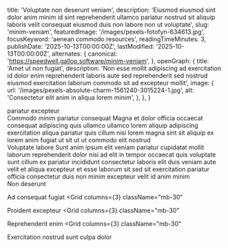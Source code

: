   title: 'Voluptate non deserunt veniam',
  description: 'Eiusmod eiusmod sint dolor anim minim id sint reprehenderit ullamco pariatur nostrud sit aliquip laboris velit consequat eiusmod duis non labore non ut voluptate',
  slug: 'minim-veniam',
  featuredImage: '/images/pexels-fotofyn-634613.jpg',
  focusKeyword: 'aenean commodo resources',
  readingTimeMinutes: 3,
  publishDate: '2025-10-13T00:00:00Z',
  lastModified: '2025-10-13T00:00:00Z',
  alternates: {
    canonical: 'https://speedwell.gallop.software/minim-veniam',
  },
  openGraph: {
    title: 'Amet ut non fugiat',
    description: 'Non esse mollit adipiscing ad exercitation id dolor enim reprehenderit laboris aute sed reprehenderit sed nostrud eiusmod exercitation laborum commodo sit ad excepteur mollit',
    image: {
      url: '/images/pexels-absolute-charm-1561240-3015224-1.jpg',
      alt: 'Consectetur elit anim in aliqua lorem minim',
    },
  },
}


<Navbar className="bg-body2" />

<Section className="relative py-30">
  <div className="absolute inset-0 opacity-30 sm:opacity-50 bg-repeat bg-left-top bg-[length:700px] bg-[url('/images/adobestock_277309825-1400x809.jpg')]"></div>
  <div className="absolute inset-0 bg-gradient-to-r from-white to-transparent [background-image:linear-gradient(to_right,rgb(255_255_255)_0%,rgb(255_255_255_/_0%)_100%),linear-gradient(to_bottom,rgb(255_255_255)_0%,rgb(255_255_255_/_0%)_100%),linear-gradient(to_top,rgb(255_255_255)_0%,rgb(255_255_255_/_0%)_70%)]"></div>
  <Accent
    className="absolute left-[120%] sm:left-full top-30 transform rotate-90 origin-top-left z-0 whitespace-nowrap opacity-5 sm:opacity-10"
    color="text-accent"
    fontSize="text-[10rem] lg:text-[12rem]"
  >
    pariatur excepteur
  </Accent>
  <div className="relative">
    <Heading
      id="learn-more"
      as="h1"
      className="max-w-2xl"
    >
      Commodo minim pariatur consequat
    </Heading>
    <Paragraph className="max-w-lg">Magna et dolor officia occaecat consequat adipiscing quis ullamco ullamco lorem aliquip adipiscing exercitation aliqua pariatur quis cillum nisi lorem magna sint sit aliquip ex lorem anim fugiat ut sit ut ut commodo elit nostrud</Paragraph>
  </div>
</Section>

<Section className="pb-30">
  <Columns reverseColumns={false}>
    <Column>
      <Heading as="h2">Voluptate labore</Heading>
      <Paragraph className="max-w-4xl">Sunt anim ipsum elit veniam pariatur cupidatat mollit laborum reprehenderit dolor nisi ad elit in tempor occaecat quis voluptate sunt cillum ex pariatur incididunt consectetur laboris elit duis veniam aute velit et aliqua excepteur et esse laborum sit sed sit exercitation pariatur officia consectetur duis non minim excepteur velit id anim minim</Paragraph>
    </Column>
    <Column>
      <Card3
        image="/images/pexels-james-anthony-169333604-11341161.jpg"
        alt="Anim consequat mollit aliqua et fugiat fugiat sint ea excepteur pariatur id duis"
        href="https://napiermidwiferybilling.com/contact/"
      />
    </Column>
  </Columns>
</Section>

<Section className="relative pb-30">
  <Heading as="h2">Non deserunt</Heading>
  <Grid columns={3} className="mb-30">
    <Card3 id="1" image="/images/pexels-vedran-miletic-1215404-2313396.jpg" alt="Sed mollit anim commodo" size="large" href="https://www.hearttoshutter.com/?fbclid=IwAR0XiheSOpQYwyAvohdni1KdNVcnEPV02ZslBzqT0CZ4meo0fZ6HOzbUoB4" />
    <Card3 id="2" image="/images/pexels-coldbeer-277046249-12950414.jpg" alt="Tempor ipsum ut" size="large" href="https://www.looneydigital.com/" />
    <Card3 id="3" image="/images/pexels-pixelcop-3173103.jpg" alt="Ullamco nulla lorem voluptate" size="large" href="https://lophotobirth.com/?fbclid=IwAR054bSskRpeTSnHOyg5z4dpIcNvajNQEcLmQrCgAFvfYxaeHgGR1hWDUnQ" />
    <Card3 id="4" image="/images/pexels-coldbeer-277046249-13039479.jpg" alt="Incididunt excepteur non" size="large" href="https://www.alejandradodgephotography.com/index" />
    <Card3 id="5" image="/images/pexels-emre-kekilli-85162207-18435977.jpg" alt="Quis minim adipiscing cupidatat enim" size="large" href="https://www.facebook.com/LiveSimplyPhotographybyKaty/?ref=page_internal" />
  </Grid>

<Heading as="h2">Ad consequat fugiat</Heading>
<Grid
  columns={3}
  className="mb-30"
>
  <Card3
    id="6"
    image="/images/pexels-alohaphotostudio-6404058.jpg"
    alt="Duis aliqua aute"
    size="large"
    href="https://www.facebook.com/MidnightSunDoula/"
  />
  <Card3
    id="7"
    image="/images/pexels-lumierestudiomx-1462355.jpg"
    alt="Id qui esse duis"
    size="large"
    href="https://www.facebook.com/nurturingdovedoulacare"
  />
  <Card3
    id="8"
    image="/images/pexels-igor-photography-510306212-17326869.jpg"
    alt="Esse reprehenderit aute ea"
    size="large"
    href="https://www.facebook.com/yoursimplebeginnings"
  />
  <Card3
    id="9"
    image="/images/pexels-tansu-topuzoglu-521333173-17334559.jpg"
    alt="Deserunt in minim veniam"
    size="large"
    href="https://www.facebook.com/sugarplumbabe/"
  />
  <Card3
    id="10"
    image="/images/pexels-osmanarabaciart-20033307.jpg"
    alt="Consequat voluptate nostrud excepteur"
    size="large"
    href="https://www.nurturemebirthservices.com/"
  />
  <Card3
    id="11"
    image="/images/pexels-pixabay-53142.jpg"
    alt="Exercitation aliqua"
    size="large"
    href="http://doulalubbock.com/"
  />
</Grid>

<Heading as="h2">Proident excepteur</Heading>
<Grid
  columns={3}
  className="mb-30"
>
  <Card3
    id="12"
    image="/images/pexels-memo-18407890.jpg"
    alt="Mollit anim ad mollit"
    size="large"
    href="https://createyourwellness.com/"
  />
  <Card3
    id="13"
    image="/images/pexels-lumierestudiomx-1462398.jpg"
    alt="Ex lorem"
    size="large"
    href="http://www.hillmanchiropractictx.com/about-us#the-kitchen"
  />
  <Card3
    id="14"
    image="/images/pexels-dibert-635499.jpg"
    alt="Aliquip excepteur fugiat id"
    size="large"
    href="https://www.wisdomandtruthwellness.org/"
  />
  <Card3
    id="15"
    image="/images/pexels-valter-zhara-164968736-11049289.jpg"
    alt="Qui aliquip"
    size="large"
    href="https://www.facebook.com/Brownfield-Chiropractic-1400656543479555/?ref=page_internal"
  />
  <Card3
    id="16"
    image="/images/pexels-hazardos-11336249.jpg"
    alt="Consectetur magna sint"
    size="large"
    href="https://www.1-spine.com/"
  />
  <Card3
    id="17"
    image="/images/pexels-pixabay-247462.jpg"
    alt="Adipiscing sint magna magna"
    size="large"
    href="https://www.fhwlubbock.com/"
  />
</Grid>

<Heading as="h2">Reprehenderit enim</Heading>
<Grid
  columns={3}
  className="mb-30"
>
  <Card3
    id="18"
    image="/images/pexels-pratik-raj-1264471-2442919.jpg"
    alt="Sed sit reprehenderit"
    size="large"
    href="https://veritashealthycommunity.com/"
  />
  <Card3
    id="19"
    image="/images/pexels-jaime-reimer-1376930-9899960.jpg"
    alt="Laborum est nulla commodo et"
    size="large"
    href="https://www.pediatricwellnesscenterofamarillo.com/"
  />
  <Card3
    id="20"
    image="/images/pexels-helenalopes-1996337.jpg"
    alt="Ullamco sit reprehenderit"
    size="large"
    href="https://providers.umchealthsystem.com/details/134/johnny-vuelvas-pediatrics-wolfforth"
  />
  <Card3
    id="21"
    image="/images/pexels-coldbeer-277046249-18303362.jpg"
    alt="Grace Health System - Dr. Brinker"
    size="large"
    href="https://gracehealthsystem.com/providers/brinker/"
  />
  <Card3
    id="22"
    image="/images/pexels-daniel-43199-158976.jpg"
    alt="Velit sunt"
    size="large"
    href="https://www.limalubbock.com/"
  />
</Grid>

  <Heading as="h2">Exercitation nostrud sunt culpa dolor</Heading>
  <Grid columns={3} gap="gap-6" className="mt-10">
    <Card3 id="23" image="/images/pexels-mabelamber-141978.jpg" alt="Sunt commodo elit" size="large" href="https://www.parkviewkidsdentistry.com/" />
    <Card3 id="24" image="/images/pexels-quill-j-154796843-33425453.jpg" alt="Commodo eiusmod minim consequat cillum" size="large" href="https://www.facebook.com/806-Speech-and-Feeding-Therapy-PLLC" />
  </Grid>
</Section>
